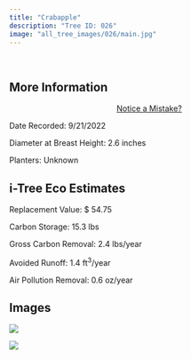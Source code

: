 ```yaml
---
title: "Crabapple"
description: "Tree ID: 026"
image: "all_tree_images/026/main.jpg"
---
```


<br>

## **More Information**
::: column-margin
<center><a class="button" href="https://forms.gle/W6f5nwYxrM33hF4f7">Notice a Mistake?</a></center>
:::


Date Recorded:  9/21/2022

Diameter at Breast Height:  2.6  inches

Planters:  Unknown

## **i-Tree Eco Estimates**


 Replacement Value: $ 54.75

 Carbon Storage:  15.3  lbs

 Gross Carbon Removal:  2.4  lbs/year

 Avoided Runoff:  1.4  ft<sup>3</sup>/year

 Air Pollution Removal:  0.6  oz/year

## **Images**


 ![](all_tree_images/026/IMG_6396.jpg)

 ![](all_tree_images/026/main.jpg)
